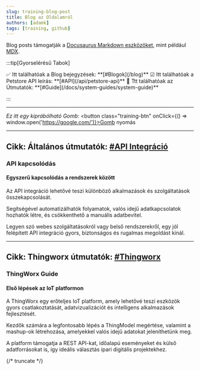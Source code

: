 ```yaml
---
slug: training-blog-post
title: Blog az Oldalamról
authors: [adamk]
tags: [training, github]
---
```




Blog posts támogatják a [Docusaurus Markdown eszközöket](https://docusaurus.io/docs/markdown-features), mint például [MDX](https://mdxjs.com/).

:::tip[Gyorselérésű Tabok]

<Tabs>
  <TabItem value="blog" label="Blog">✅ Itt találhatóak a Blog bejegyzések: **[#Blogok](/blog)**</TabItem>
  <TabItem value="api" label="Api">☑ Itt találhatóak a Petstore API leírás: **[#API](/api/petstore-api)**</TabItem>
  <TabItem value="guide" label="Guide">🚧 Ttt találhatóak az Útmutatók: **[#Guide](/docs/system-guides/system-guide)**</TabItem>
</Tabs>

:::

---

*Ez itt egy kiprábólható Gomb:* <button class="training-btn" onClick={() => window.open('https://google.com/')}>Gomb nyomás</button>

---

## Cikk: Általános útmutatók: [#API Integráció](/docs/system-guides/advanced-topics/api-integration)

### API kapcsolódás

#### Egyszerű kapcsolódás a rendszerek között

Az API integráció lehetővé teszi különböző alkalmazások és szolgáltatások összekapcsolását. 

Segítségével automatizálhatók folyamatok, valós idejű adatkapcsolatok hozhatók létre, és csökkenthető a manuális adatbevitel. 

Legyen szó webes szolgáltatásokról vagy belső rendszerekről, egy jól felépített API integráció gyors, biztonságos és rugalmas megoldást kínál.

---

## Cikk: Thingworx útmutatók: [#Thingworx](/docs/system-guides/general-topics/installation-guide)

### ThingWorx Guide

#### Első lépések az IoT platformon

A ThingWorx egy erőteljes IoT platform, amely lehetővé teszi eszközök gyors csatlakoztatását, adatvizualizációt és intelligens alkalmazások fejlesztését. 

Kezdők számára a legfontosabb lépés a ThingModel megértése, valamint a mashup-ok létrehozása, amelyekkel valós idejű adatokat jeleníthetünk meg. 

A platform támogatja a REST API-kat, időalapú eseményeket és külső adatforrásokat is, így ideális választás ipari digitális projektekhez.

{/* truncate */}
